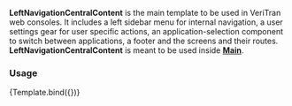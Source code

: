 
<Meta title='Templates/Main' component={Main} />

**LeftNavigationCentralContent** is the main template to be used in VeriTran
web consoles. It includes a left sidebar menu for internal navigation,
a user settings gear for user specific actions, an application-selection component to switch between applications,
a footer and the screens and their routes. **LeftNavigationCentralContent** is meant to be used inside [**Main**](?path=/docs/base-main--main).

### Usage

<Canvas>
  <Story name='usage'>
    {Template.bind({})}
  </Story>
</Canvas>
